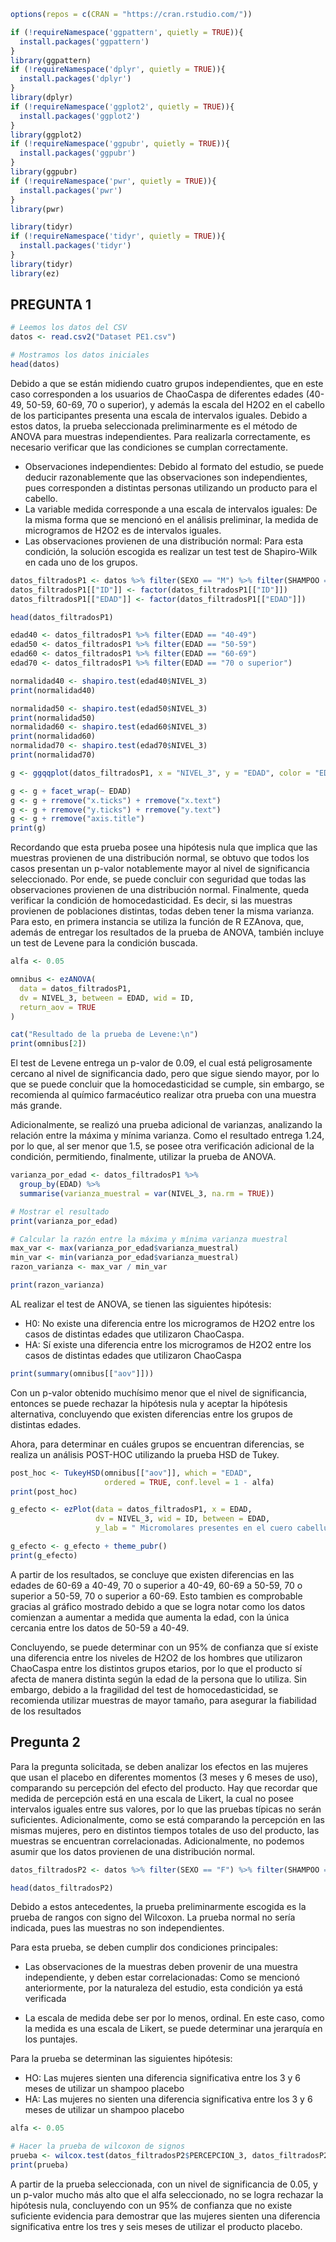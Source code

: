 
```r
options(repos = c(CRAN = "https://cran.rstudio.com/"))

if (!requireNamespace('ggpattern', quietly = TRUE)){
  install.packages('ggpattern')
}
library(ggpattern)
if (!requireNamespace('dplyr', quietly = TRUE)){
  install.packages('dplyr')
}
library(dplyr)
if (!requireNamespace('ggplot2', quietly = TRUE)){
  install.packages('ggplot2')
}
library(ggplot2)
if (!requireNamespace('ggpubr', quietly = TRUE)){
  install.packages('ggpubr')
}
library(ggpubr)
if (!requireNamespace('pwr', quietly = TRUE)){
  install.packages('pwr')
}
library(pwr)

library(tidyr)
if (!requireNamespace('tidyr', quietly = TRUE)){
  install.packages('tidyr')
}
library(tidyr)
library(ez)
```

## PREGUNTA 1



```r
# Leemos los datos del CSV
datos <- read.csv2("Dataset PE1.csv")

# Mostramos los datos iniciales
head(datos)
```

Debido a que se están midiendo cuatro grupos independientes, que en este caso corresponden a los usuarios de ChaoCaspa
de diferentes edades (40-49, 50-59, 60-69, 70 o superior), y además la escala del H2O2 en el cabello de los participantes
presenta una escala de intervalos iguales. Debido a estos datos, la prueba seleccionada preliminarmente es el método de ANOVA para muestras
independientes. Para realizarla correctamente, es necesario verificar que las condiciones se cumplan correctamente.

- Observaciones independientes: Debido al formato del estudio, se puede deducir razonablemente que las observaciones son
independientes, pues corresponden a distintas personas utilizando un producto para el cabello.
- La variable medida corresponde a una escala de intervalos iguales: De la misma forma que se mencionó en el análisis preliminar,
la medida de microgramos de H2O2 es de intervalos iguales.
- Las observaciones provienen de una distribución normal: Para esta condición, la solución escogida es realizar un test
test de Shapiro-Wilk en cada uno de los grupos.

```r
datos_filtradosP1 <- datos %>% filter(SEXO == "M") %>% filter(SHAMPOO == "ChaoCaspa") %>% select(ID, SEXO, EDAD, SHAMPOO, NIVEL_3)
datos_filtradosP1[["ID"]] <- factor(datos_filtradosP1[["ID"]])
datos_filtradosP1[["EDAD"]] <- factor(datos_filtradosP1[["EDAD"]])

head(datos_filtradosP1)
```

```r
edad40 <- datos_filtradosP1 %>% filter(EDAD == "40-49")
edad50 <- datos_filtradosP1 %>% filter(EDAD == "50-59")
edad60 <- datos_filtradosP1 %>% filter(EDAD == "60-69")
edad70 <- datos_filtradosP1 %>% filter(EDAD == "70 o superior")

normalidad40 <- shapiro.test(edad40$NIVEL_3)
print(normalidad40)

normalidad50 <- shapiro.test(edad50$NIVEL_3)
print(normalidad50)
normalidad60 <- shapiro.test(edad60$NIVEL_3)
print(normalidad60)
normalidad70 <- shapiro.test(edad70$NIVEL_3)
print(normalidad70)

g <- ggqqplot(datos_filtradosP1, x = "NIVEL_3", y = "EDAD", color = "EDAD")

g <- g + facet_wrap(~ EDAD)
g <- g + rremove("x.ticks") + rremove("x.text")
g <- g + rremove("y.ticks") + rremove("y.text")
g <- g + rremove("axis.title")
print(g)
```

Recordando que esta prueba posee una hipótesis nula que implica que las muestras provienen de una distribución normal,
se obtuvo que todos los casos presentan un p-valor notablemente mayor al nivel de significancia seleccionado. Por ende, se puede 
concluir con seguridad que todas las observaciones provienen de una distribución normal. 
Finalmente, queda verificar la condición de homocedasticidad. Es decir, si las muestras provienen de poblaciones distintas,
todas deben tener la misma varianza. Para esto, en primera instancia se utiliza la función de R EZAnova, que, además de
entregar los resultados de la prueba de ANOVA, también incluye un test de Levene para la condición buscada.

```r
alfa <- 0.05

omnibus <- ezANOVA(
  data = datos_filtradosP1,
  dv = NIVEL_3, between = EDAD, wid = ID,
  return_aov = TRUE
)

cat("Resultado de la prueba de Levene:\n")
print(omnibus[2])
```
El test de Levene entrega un p-valor de 0.09, el cual está peligrosamente cercano al nivel de significancia dado, pero que sigue siendo mayor, por lo que se puede concluir que la homocedasticidad se cumple, sin embargo, se recomienda al químico farmacéutico realizar otra prueba con una muestra más grande.

Adicionalmente, se realizó una prueba adicional de varianzas, analizando la relación entre la máxima y mínima varianza.
Como el resultado entrega 1.24, por lo que, al ser menor que 1.5, se posee otra verificación adicional de la condición, permitiendo, finalmente, utilizar la prueba de ANOVA.

```r
varianza_por_edad <- datos_filtradosP1 %>%
  group_by(EDAD) %>%
  summarise(varianza_muestral = var(NIVEL_3, na.rm = TRUE))

# Mostrar el resultado
print(varianza_por_edad)

# Calcular la razón entre la máxima y mínima varianza muestral
max_var <- max(varianza_por_edad$varianza_muestral)
min_var <- min(varianza_por_edad$varianza_muestral)
razon_varianza <- max_var / min_var

print(razon_varianza)
```


AL realizar el test de ANOVA, se tienen las siguientes hipótesis:


- H0: No existe una diferencia entre los microgramos de H2O2 entre los casos de distintas edades que utilizaron ChaoCaspa.
- HA: Sí existe una diferencia entre los microgramos de H2O2 entre los casos de distintas edades que utilizaron
ChaoCaspa
```r
print(summary(omnibus[["aov"]]))
```
Con un p-valor obtenido muchísimo menor que el nivel de significancia, entonces se puede rechazar la hipótesis nula y 
aceptar la hipótesis alternativa, concluyendo que existen diferencias entre los grupos de distintas edades.

Ahora, para determinar en cuáles grupos se encuentran diferencias, se realiza un análisis POST-HOC utilizando la prueba
HSD de Tukey.
```r
post_hoc <- TukeyHSD(omnibus[["aov"]], which = "EDAD",
                     ordered = TRUE, conf.level = 1 - alfa)
print(post_hoc)
```
```r
g_efecto <- ezPlot(data = datos_filtradosP1, x = EDAD,
                   dv = NIVEL_3, wid = ID, between = EDAD,
                   y_lab = " Micromolares presentes en el cuero cabelludo [uM]")

g_efecto <- g_efecto + theme_pubr()
print(g_efecto)
```

A partir de los resultados, se concluye que existen diferencias en las edades de 60-69 a 40-49, 70 o superior a 40-49, 60-69 a 50-59, 70 o superior a 50-59, 70 o superior a 60-69. Esto tambien es comprobable gracias al gráfico mostrado debido a que se logra notar como los datos comienzan a aumentar a medida que aumenta la edad, con la única cercania entre los datos de 50-59 a 40-49. 

Concluyendo, se puede determinar con un 95% de confianza que sí existe una diferencia entre los niveles de H2O2 de los hombres que utilizaron ChaoCaspa entre los distintos grupos etarios, por lo que el producto sí afecta de manera distinta según la edad de la persona que lo utiliza. Sin embargo, debido a la fragilidad del test de homocedasticidad, se recomienda utilizar muestras de mayor tamaño, para asegurar la fiabilidad de los resultados

## Pregunta 2

Para la pregunta solicitada, se deben analizar los efectos en las mujeres que usan el placebo en diferentes momentos (3 meses y 6 meses de uso),
comparando su percepción del efecto del producto. Hay que recordar que medida de percepción está en una escala de Likert, la cual no posee
intervalos iguales entre sus valores, por lo que las pruebas típicas no serán suficientes. Adicionalmente, como se está comparando la percepción en las mismas mujeres, pero en distintos tiempos totales de uso del producto, las muestras se encuentran correlacionadas. Adicionalmente, no podemos asumir que los datos provienen de una distribución normal.
```r
datos_filtradosP2 <- datos %>% filter(SEXO == "F") %>% filter(SHAMPOO == "Placebo") %>% select(ID, SEXO, SHAMPOO, PERCEPCION_3, PERCEPCION_6)

head(datos_filtradosP2)
```
Debido a estos antecedentes, la prueba preliminarmente escogida es la prueba de rangos con signo del Wilcoxon.
La prueba normal no sería indicada, pues las muestras no son independientes.

Para esta prueba, se deben cumplir dos condiciones principales:


 - Las observaciones de la muestras deben provenir de una muestra independiente, y deben estar 
 correlacionadas: Como se mencionó anteriormente, por la naturaleza del estudio, esta condición ya está verificada

 - La escala de medida debe ser por lo menos, ordinal. En este caso, como la medida es una escala de Likert, 
 se puede determinar una jerarquía en los puntajes.

 Para la prueba se determinan las siguientes hipótesis:
 
 - HO: Las mujeres sienten una diferencia significativa entre los 3 y 6 meses de utilizar un shampoo placebo
 - HA: Las mujeres no sienten una diferencia significativa entre los 3 y 6 meses de utilizar un shampoo placebo
```r
alfa <- 0.05

# Hacer la prueba de wilcoxon de signos
prueba <- wilcox.test(datos_filtradosP2$PERCEPCION_3, datos_filtradosP2$PERCEPCION_6,paired = TRUE, alternative = "two.sided", conf.level = 1 - alfa)
print(prueba)
```

 A partir de la prueba seleccionada, con un nivel de significancia de 0.05, y un p-valor mucho más alto que el
 alfa seleccionado, no se logra rechazar la hipótesis nula, concluyendo con un 95% de confianza que no existe
 suficiente evidencia para demostrar que las mujeres sienten una diferencia significativa entre los tres y seis meses
 de utilizar el producto placebo. 